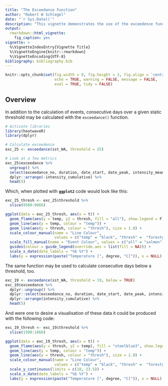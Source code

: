 ```yaml
---
title: "The Exceedance Function"
author: "Robert W Schlegel"
date: "`r Sys.Date()`"
description: "This vignette demonstrates the use of the exceedence function."
output: 
  rmarkdown::html_vignette:
    fig_caption: yes
vignette: >
  %\VignetteIndexEntry{Vignette Title}
  %\VignetteEngine{knitr::rmarkdown}
  %\VignetteEncoding{UTF-8}
bibliography: bibliography.bib
---
```


```r
knitr::opts_chunk$set(fig.width = 8, fig.height = 3, fig.align = 'centre',
                      echo = TRUE, warning = FALSE, message = FALSE,
                      eval = TRUE, tidy = FALSE)
```

## Overview

In addition to the calculation of events, consecutive days over a given static threshold may be calculated with the `exceedance()` function.

```r
# Activate libraries
library(heatwaveR)
library(dplyr)

# Calculate exceedence
exc_25 <- exceedance(sst_WA, threshold = 25)

# Look at a few metrics
exc_25$exceedance %>%
  ungroup() %>%
  select(exceedance_no, duration, date_start, date_peak, intensity_mean, intensity_cumulative) %>%
  dplyr::arrange(-intensity_cumulative) %>%
  head(5)
```

Which, when plotted with __`ggplot2`__ code would look like this:

```r
exc_25_thresh <- exc_25$threshold %>% 
  slice(9500:9866)

ggplot(data = exc_25_thresh, aes(x = t)) +
  geom_flame(aes(y = temp, y2 = thresh, fill = "all"), show.legend = F) +
  geom_line(aes(y = temp, colour = "temp")) +
  geom_line(aes(y = thresh, colour = "thresh"), size = 1.0) +
  scale_colour_manual(name = "Line Colour",
                      values = c("temp" = "black", "thresh" =  "forestgreen")) +
  scale_fill_manual(name = "Event Colour", values = c("all" = "salmon")) +
  guides(colour = guide_legend(override.aes = list(fill = NA))) +
  scale_x_date(date_labels = "%b %Y") +
  labs(y = expression(paste("Temperature [", degree, "C]")), x = NULL)
```

<!-- ![](vignettes/fig-example8-1.png) -->

The same function may be used to calculate consecutive days below a threshold, too.

```r
exc_19 <- exceedance(sst_WA, threshold = 19, below = TRUE)
exc_19$exceedance %>%
  dplyr::ungroup() %>%
  dplyr::select(exceedance_no, duration, date_start, date_peak, intensity_mean, intensity_cumulative) %>%
  dplyr::arrange(intensity_cumulative) %>%
  head(5)
```

And were one to desire a visualisation of these data it could be produced with the following code:

```r
exc_19_thresh <- exc_19$threshold %>% 
  slice(1500:1866)

ggplot(data = exc_19_thresh, aes(x = t)) +
  geom_flame(aes(y = thresh, y2 = temp), fill = "steelblue3", show.legend = F) +
  geom_line(aes(y = temp, colour = "temp")) +
  geom_line(aes(y = thresh, colour = "thresh"), size = 1.0) +
  scale_colour_manual(name = "Line Colour",
                      values = c("temp" = "black", "thresh" =  "forestgreen")) +
  scale_y_continuous(limits = c(18, 23.5)) +
  scale_x_date(date_labels = "%b %Y") +
  labs(y = expression(paste("Temperature [", degree, "C]")), x = NULL)
```

<!-- ![](vignettes/fig-example9-1.png) -->
